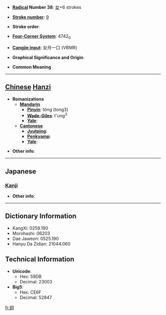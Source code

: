 * '''[[Wiktionary:Chinese radical index| Radical]] Number 38''': [[Wiktionary:Chinese radical index 女|女]]+6 strokes

* '''[[Wiktionary:Chinese total strokes index|Stroke number]]''': [[Wiktionary:Chinese total strokes index 9|9]]

* '''Stroke order''': 

* '''[[Wiktionary:Chinese four corner index|Four-Corner System]]''': 4742<sub>0</sub>

* '''[[Wiktionary:Chinese Cangjie index|Cangjie input]]''': 女月一口 (VBMR)

* '''Graphical Significance and Origin''': 

* '''Common Meaning'''

----

== [[Chinese]] [[Hanzi]] ==

* '''Romanizations'''
** '''[[Mandarin]]'''
*** '''[[Pinyin]]''': tǒng (tong3)
*** '''[[Wade-Giles]]''': t'ung<sup>3</sup>
*** '''[[Yale]]''': 
** '''[[Cantonese]]'''
*** '''[[Jyutping]]''':
*** '''[[Penkyamp]]''': 
*** '''[[Yale]]''': 

* '''Other info''': 

----

==Japanese==
===[[Kanji]]===
{{kanji|on readings=[[とう]] (tō), [[ず]] (zu)
|kun readings=
}}

* '''Other info''':  

----

== Dictionary Information ==

* KangXi: 0259.190
* Morohashi: 06203
* Dae Jaweon: 0525.190
* Hanyu Da Zidian: 21044.060

== Technical Information ==

* '''Unicode''':
** Hex: 59DB
** Decimal: 23003
* '''Big5''':
** Hex: CE6F
** Decimal: 52847

[[fr:姛]]